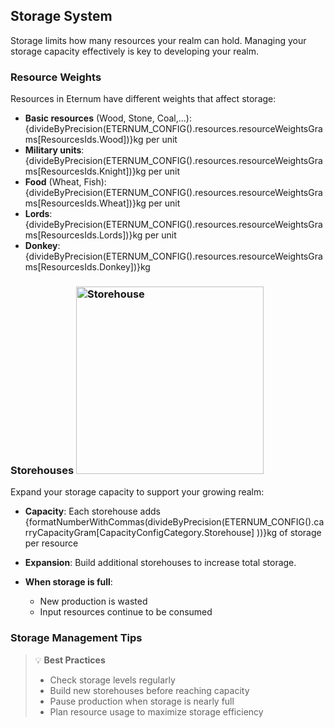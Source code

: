 
## Storage System

Storage limits how many resources your realm can hold. Managing your storage capacity effectively is key to developing
your realm.

### Resource Weights

Resources in Eternum have different weights that affect storage:

- **Basic resources** (Wood, Stone, Coal,...):
  {divideByPrecision(ETERNUM_CONFIG().resources.resourceWeightsGrams[ResourcesIds.Wood])}kg per unit
- **Military units**: {divideByPrecision(ETERNUM_CONFIG().resources.resourceWeightsGrams[ResourcesIds.Knight])}kg per
  unit
- **Food** (Wheat, Fish): {divideByPrecision(ETERNUM_CONFIG().resources.resourceWeightsGrams[ResourcesIds.Wheat])}kg per
  unit
- **Lords**: {divideByPrecision(ETERNUM_CONFIG().resources.resourceWeightsGrams[ResourcesIds.Lords])}kg per unit
- **Donkey**: {divideByPrecision(ETERNUM_CONFIG().resources.resourceWeightsGrams[ResourcesIds.Donkey])}kg

### Storehouses <img src="/buildings/storehouse.png" alt="Storehouse" width="300" className="float-right"/>

Expand your storage capacity to support your growing realm:

- **Capacity**: Each storehouse adds
  {formatNumberWithCommas(divideByPrecision(ETERNUM_CONFIG().carryCapacityGram[CapacityConfigCategory.Storehouse] ))}kg
  of storage per resource
- **Expansion**: Build additional storehouses to increase total storage.

- **When storage is full**:
  - New production is wasted
  - Input resources continue to be consumed

### Storage Management Tips

> 💡 **Best Practices**
>
> - Check storage levels regularly
> - Build new storehouses before reaching capacity
> - Pause production when storage is nearly full
> - Plan resource usage to maximize storage efficiency
